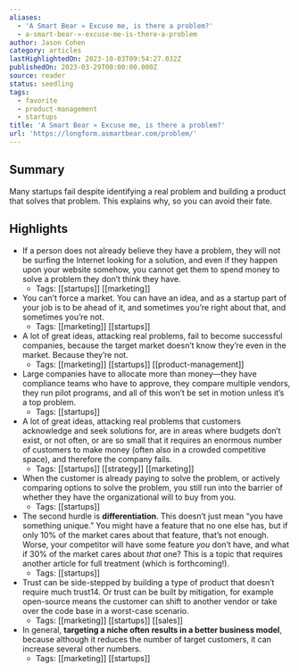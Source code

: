 ```yaml
---
aliases:
  - 'A Smart Bear » Excuse me, is there a problem?'
  - a-smart-bear-»-excuse-me-is-there-a-problem
author: Jason Cohen
category: articles
lastHighlightedOn: 2023-10-03T09:54:27.032Z
publishedOn: 2023-03-29T00:00:00.000Z
source: reader
status: seedling
tags:
  - favorite
  - product-management
  - startups
title: 'A Smart Bear » Excuse me, is there a problem?'
url: 'https://longform.asmartbear.com/problem/'
---
```

## Summary

Many startups fail despite identifying a real problem and building a product that solves that problem. This explains why, so you can avoid their fate.

## Highlights

- If a person does not already believe they have a problem, they will not be surfing the Internet looking for a solution, and even if they happen upon your website somehow, you cannot get them to spend money to solve a problem they don’t think they have.
    - Tags: [[startups]] [[marketing]]
- You can’t force a market. You can have an idea, and as a startup part of your job is to be ahead of it, and sometimes you’re right about that, and sometimes you’re not.
    - Tags: [[marketing]] [[startups]]
- A lot of great ideas, attacking real problems, fail to become successful companies, because the target market doesn’t know they’re even in the market. Because they’re not.
    - Tags: [[marketing]] [[startups]] [[product-management]]
- Large companies have to allocate more than money—they have compliance teams who have to approve, they compare multiple vendors, they run pilot programs, and all of this won’t be set in motion unless it’s a top problem.
    - Tags: [[startups]]
- A lot of great ideas, attacking real problems that customers acknowledge and seek solutions for, are in areas where budgets don’t exist, or not often, or are so small that it requires an enormous number of customers to make money (often also in a crowded competitive space), and therefore the company fails.
    - Tags: [[startups]] [[strategy]] [[marketing]]
- When the customer is already paying to solve the problem, or actively comparing options to solve the problem, you still run into the barrier of whether they have the organizational will to buy from you.
    - Tags: [[startups]]
- The second hurdle is **differentiation**. This doesn’t just mean “you have something unique.” You might have a feature that no one else has, but if only 10% of the market cares about that feature, that’s not enough. Worse, your competitor will have some feature _you_ don’t have, and what if 30% of the market cares about _that_ one? This is a topic that requires another article for full treatment (which is forthcoming!).
    - Tags: [[startups]]
- Trust can be side-stepped by building a type of product that doesn’t require much trust14. Or trust can be built by mitigation, for example open-source means the customer can shift to another vendor or take over the code base in a worst-case scenario.
    - Tags: [[marketing]] [[startups]] [[sales]]
- In general, **targeting a niche often results in a better business model**, because although it reduces the number of target customers, it can increase several other numbers.
    - Tags: [[marketing]] [[startups]]
